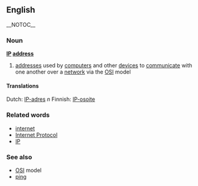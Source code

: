==English== {{wikipedia}} __NOTOC__

===Noun===
'''[[IP]] [[address]]'''

# {{internet}} [[address]]es used by [[computer]]s and other [[device]]s to [[communicate]] with one another over a [[network]] via the [[OSI]] model

====Translations====
Dutch: [[IP-adres]] ''n''
Finnish:  [[IP-osoite]]

===Related words===
* [[internet]]
* [[Internet Protocol]]
* [[IP]]

===See also===
* [[OSI]] model
* [[ping]]